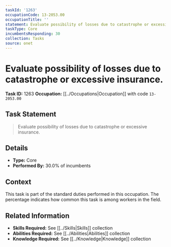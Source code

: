 ```yaml
---
taskId: '1263'
occupationCode: 13-2053.00
occupationTitle: ''
statement: Evaluate possibility of losses due to catastrophe or excessive insurance.
taskType: Core
incumbentsResponding: 30
collection: Tasks
source: onet
---
```

# Evaluate possibility of losses due to catastrophe or excessive insurance.

**Task ID:** 1263
**Occupation:** [[../Occupations|Occupation]] with code `13-2053.00`

## Task Statement

> Evaluate possibility of losses due to catastrophe or excessive insurance.

## Details

- **Type:** Core
- **Performed By:** 30.0% of incumbents

## Context

This task is part of the standard duties performed in this occupation. The percentage indicates how common this task is among workers in the field.

## Related Information

- **Skills Required:** See [[../Skills|Skills]] collection
- **Abilities Required:** See [[../Abilities|Abilities]] collection
- **Knowledge Required:** See [[../Knowledge|Knowledge]] collection
